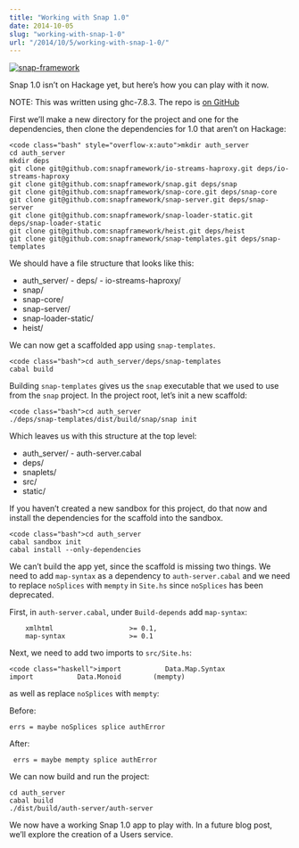 ```yaml
---
title: "Working with Snap 1.0"
date: 2014-10-05
slug: "working-with-snap-1-0"
url: "/2014/10/5/working-with-snap-1-0/"
---
```



[![snap-framework](http://res.cloudinary.com/diqzbm8lz/image/upload/v1428611482/snap_sks60m.png)](http://res.cloudinary.com/diqzbm8lz/image/upload/v1428611482/snap_sks60m.png)

Snap 1.0 isn’t on Hackage yet, but here’s how you can play with it now.

NOTE: This was written using ghc-7.8.3. The repo is [on GitHub](https://github.com/ChristopherBiscardi/snap-micro-services)

First we’ll make a new directory for the project and one for the dependencies, then clone the dependencies for 1.0 that aren’t on Hackage:

```
<code class="bash" style="overflow-x:auto">mkdir auth_server
cd auth_server
mkdir deps
git clone git@github.com:snapframework/io-streams-haproxy.git deps/io-streams-haproxy
git clone git@github.com:snapframework/snap.git deps/snap
git clone git@github.com:snapframework/snap-core.git deps/snap-core
git clone git@github.com:snapframework/snap-server.git deps/snap-server
git clone git@github.com:snapframework/snap-loader-static.git deps/snap-loader-static
git clone git@github.com:snapframework/heist.git deps/heist
git clone git@github.com:snapframework/snap-templates.git deps/snap-templates
```

We should have a file structure that looks like this:

- auth_server/ - deps/ - io-streams-haproxy/
- snap/
- snap-core/
- snap-server/
- snap-loader-static/
- heist/

We can now get a scaffolded app using `snap-templates`.

```
<code class="bash">cd auth_server/deps/snap-templates
cabal build
```

Building `snap-templates` gives us the `snap` executable that we used to use from the `snap` project. In the project root, let’s init a new scaffold:

```
<code class="bash">cd auth_server
./deps/snap-templates/dist/build/snap/snap init
```

Which leaves us with this structure at the top level:

- auth_server/ - auth-server.cabal
- deps/
- snaplets/
- src/
- static/

If you haven’t created a new sandbox for this project, do that now and install the dependencies for the scaffold into the sandbox.

```
<code class="bash">cd auth_server
cabal sandbox init
cabal install --only-dependencies
```

We can’t build the app yet, since the scaffold is missing two things. We need to add `map-syntax` as a dependency to `auth-server.cabal` and we need to replace `noSplices` with `mempty` in `Site.hs` since `noSplices` has been deprecated.

First, in `auth-server.cabal`, under `Build-depends` add `map-syntax`:

```
    xmlhtml                   >= 0.1,
    map-syntax                >= 0.1
```

Next, we need to add two imports to `src/Site.hs`:

```
<code class="haskell">import           Data.Map.Syntax
import           Data.Monoid        (mempty)
```

as well as replace `noSplices` with `mempty`:

Before:

```
errs = maybe noSplices splice authError
```

After:

```
 errs = maybe mempty splice authError
```

We can now build and run the project:

```
cd auth_server
cabal build
./dist/build/auth-server/auth-server
```

We now have a working Snap 1.0 app to play with. In a future blog post, we’ll explore the creation of a Users service.
